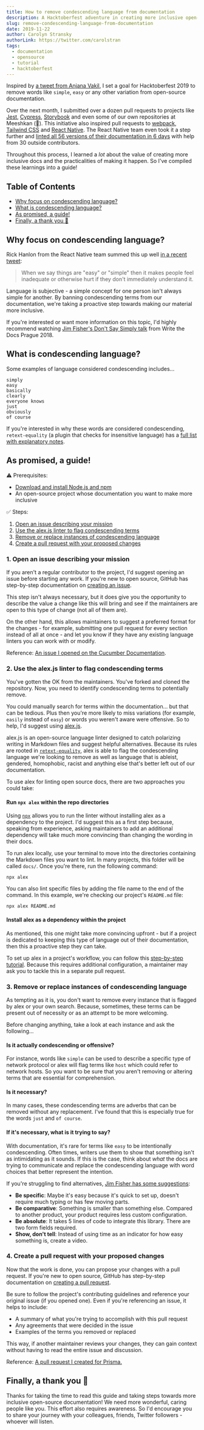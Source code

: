 ```yaml
---
title: How to remove condescending language from documentation
description: A Hacktoberfest adventure in creating more inclusive open-source documentation.
slug: remove-condescending-language-from-documentation
date: 2019-11-22
author: Carolyn Stransky
authorLink: https://twitter.com/carolstran
tags:
  - documentation
  - opensource
  - tutorial
  - hacktoberfest
---
```


Inspired by [a tweet from Anjana Vakil](https://twitter.com/AnjanaVakil/status/1177959439447576576?s=20), I set a goal for Hacktoberfest 2019 to remove words like `simple`, `easy` or any other variation from open-source documentation.

Over the next month, I submitted over a dozen pull requests to projects like [Jest](https://github.com/facebook/jest/pull/9040), [Cypress](https://github.com/cypress-io/cypress-documentation/pull/2143), [Storybook](https://github.com/storybookjs/storybook/pull/8404) and even some of our own repositories at Meeshkan (🙈). This initiative also inspired pull requests to [webpack](https://github.com/webpack/webpack.js.org/pull/3320), [Tailwind CSS](https://github.com/tailwindcss/docs/pull/301) and [React Native](https://github.com/facebook/react-native-website/pull/1337). The React Native team even took it a step further and [linted all 56 versions of their documentation in 6 days](https://github.com/facebook/react-native-website/issues/1338) with help from 30 outside contributors.

Throughout this process, I learned a _lot_ about the value of creating more inclusive docs and the practicalities of making it happen. So I've compiled these learnings into a guide!

## Table of Contents

- [Why focus on condescending language?](#why)
- [What is condescending language?](#what)
- [As promised, a guide!](#guide)
- [Finally, a thank you 🎉](#thank-you)

<a name="why"></a>

## Why focus on condescending language?

Rick Hanlon from the React Native team summed this up well [in a recent tweet](https://twitter.com/rickhanlonii/status/1183815123334512640?s=20):

> When we say things are "easy" or "simple" then it makes people feel inadequate or otherwise hurt if they don't immediately understand it.

Language is subjective - a simple concept for one person isn't always simple for another. By banning condescending terms from our documentation, we're taking a proactive step towards making our material more inclusive.

If you're interested or want more information on this topic, I'd highly recommend watching [Jim Fisher's Don't Say Simply talk](https://www.youtube.com/watch?v=gsT2BBWBVmM) from Write the Docs Prague 2018.

<a name="what"></a>

## What is condescending language?

Some examples of language considered condescending includes...

```
simply
easy
basically
clearly
everyone knows
just
obviously
of course
```

If you're interested in why these words are considered condescending, `retext-equality` (a plugin that checks for insensitive language) has a [full list with explanatory notes](https://github.com/retextjs/retext-equality/blob/master/data/en/condescending.yml).

<a name="guide"></a>

## As promised, a guide!

⚠️ Prerequisites:

- [Download and install Node.js and npm](https://docs.npmjs.com/downloading-and-installing-node-js-and-npm)
- An open-source project whose documentation you want to make more inclusive

✅ Steps:

1. [Open an issue describing your mission](#open-issues)
2. [Use the alex.js linter to flag condescending terms](#use-alex)
3. [Remove or replace instances of condescending language](#remove-or-replace)
4. [Create a pull request with your proposed changes](#create-pr)

<a name="open-issues"></a>

### 1. Open an issue describing your mission

If you aren't a regular contributor to the project, I'd suggest opening an issue before starting any work. If you're new to open source, GitHub has step-by-step documentation on [creating an issue](https://help.github.com/en/github/managing-your-work-on-github/creating-an-issue).

This step isn't always necessary, but it does give you the opportunity to describe the value a change like this will bring and see if the maintainers are open to this type of change (not all of them are).

On the other hand, this allows maintainers to suggest a preferred format for the changes - for example, submitting one pull request for every section instead of all at once - and let you know if they have any existing language linters you can work with or modify.

Reference: [An issue I opened on the Cucumber Documentation](https://github.com/cucumber/docs.cucumber.io/issues/389).

<a name="use-alex"></a>

### 2. Use the alex.js linter to flag condescending terms

You've gotten the OK from the maintainers. You've forked and cloned the repository. Now, you need to identify condescending terms to potentially remove.

You could manually search for terms within the documentation... but that can be tedious. Plus then you're more likely to miss variations (for example, `easily` instead of `easy`) or words you weren't aware were offensive. So to help, I'd suggest using [alex.js](https://alexjs.com/).

alex.js is an open-source language linter designed to catch polarizing writing in Markdown files and suggest helpful alternatives. Because its rules are rooted in [`retext-equality`](https://github.com/retextjs/retext-equality/blob/master/rules.md), alex is able to flag the condescending language we're looking to remove as well as language that is ableist, gendered, homophobic, racist and anything else that's better left out of our documentation.

To use alex for linting open source docs, there are two approaches you could take:

#### Run `npx alex` within the repo directories

Using [`npx`](https://medium.com/@maybekatz/introducing-npx-an-npm-package-runner-55f7d4bd282b) allows you to run the linter without installing alex as a dependency to the project. I'd suggest this as a first step because, speaking from experience, asking maintainers to add an additional dependency will take much more convincing than changing the wording in their docs.

To run alex locally, use your terminal to move into the directories containing the Markdown files you want to lint. In many projects, this folder will be called `docs/`. Once you're there, run the following command:

```
npx alex
```

You can also lint specific files by adding the file name to the end of the command. In this example, we're checking our project's `README.md` file:

```
npx alex README.md
```

#### Install alex as a dependency within the project

As mentioned, this one might take more convincing upfront - but if a project is dedicated to keeping this type of language out of their documentation, then this a proactive step they can take.

To set up alex in a project's workflow, you can follow this [step-by-step tutorial](https://dev.to/unmock/setting-up-the-alex-js-language-linter-in-your-project-3bpl). Because this requires additional configuration, a maintainer may ask you to tackle this in a separate pull request.

<a name="remove-or-replace"></a>

### 3. Remove or replace instances of condescending language

As tempting as it is, you don't want to remove every instance that is flagged by alex or your own search. Because, sometimes, these terms can be present out of necessity or as an attempt to be more welcoming.

Before changing anything, take a look at each instance and ask the following...

#### Is it actually condescending or offensive?

For instance, words like `simple` can be used to describe a specific type of network protocol or alex will flag terms like `host` which could refer to network hosts. So you want to be sure that you aren't removing or altering terms that are essential for comprehension.

#### Is it necessary?

In many cases, these condescending terms are adverbs that can be removed without any replacement. I've found that this is especially true for the words `just` and `of course`.

#### If it's necessary, what is it trying to say?

With documentation, it's rare for terms like `easy` to be intentionally condescending. Often times, writers use them to show that something isn't as intimidating as it sounds. If this is the case, think about _what_ the docs are trying to communicate and replace the condescending language with word choices that better represent the intention.

If you're struggling to find alternatives, [Jim Fisher has some suggestions](https://youtu.be/1vvjiJFsT-Y?t=1324):

- **Be specific**: Maybe it's easy because it's quick to set up, doesn't require much typing or has few moving parts.
- **Be comparative**: Something is smaller than something else. Compared to another product, your product requires less custom configuration.
- **Be absolute**: It takes 5 lines of code to integrate this library. There are two form fields required.
- **Show, don't tell**: Instead of using time as an indicator for how easy something is, create a video.

<a name="create-pr"></a>

### 4. Create a pull request with your proposed changes

Now that the work is done, you can propose your changes with a pull request. If you're new to open source, GitHub has step-by-step documentation on [creating a pull request](https://help.github.com/en/github/collaborating-with-issues-and-pull-requests/creating-a-pull-request).

Be sure to follow the project's contributing guidelines and reference your original issue (if you opened one). Even if you're referencing an issue, it helps to include:

- A summary of what you're trying to accomplish with this pull request
- Any agreements that were decided in the issue
- Examples of the terms you removed or replaced

This way, if another maintainer reviews your changes, they can gain context without having to read the entire issue and discussion.

Reference: [A pull request I created for Prisma.](https://github.com/prisma/prisma2/pull/727)

<a name="thank-you"></a>

## Finally, a thank you 🎉

Thanks for taking the time to read this guide and taking steps towards more inclusive open-source documentation! We need more wonderful, caring people like you. This effort also requires awareness. So I'd encourage you to share your journey with your colleagues, friends, Twitter followers - whoever will listen.
